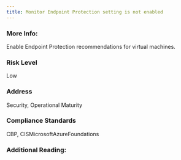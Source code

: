 ```yaml
---
title: Monitor Endpoint Protection setting is not enabled
---
```


### More Info:

Enable Endpoint Protection recommendations for virtual machines.

### Risk Level

Low

### Address

Security, Operational Maturity

### Compliance Standards

CBP, CISMicrosoftAzureFoundations

### Additional Reading:
